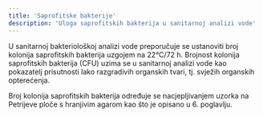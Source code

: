```yaml
---
title: 'Saprofitske bakterije'
description: 'Uloga saprofitskih bakterija u sanitarnoj analizi vode'
---
```



U sanitarnoj bakteriološkoj analizi vode preporučuje se ustanoviti broj kolonija saprofitskih bakterija uzgojem na 22°C/72 h. Brojnost kolonija saprofitskih bakterija (CFU) uzima se u sanitarnoj analizi vode kao pokazatelj prisutnosti lako razgradivih organskih tvari, tj. svježih organskih opterećenja.

Broj kolonija saprofitskih bakterija određuje se nacjepljivanjem uzorka na Petrijeve ploče s hranjivim agarom kao što je opisano u 6. poglavlju.